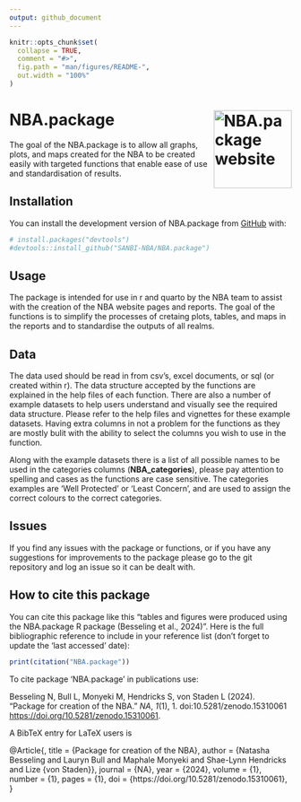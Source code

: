 ```yaml
---
output: github_document
---
```



```r
knitr::opts_chunk$set(
  collapse = TRUE,
  comment = "#>",
  fig.path = "man/figures/README-",
  out.width = "100%"
)
```

# NBA.package <a href="https://sanbi-nba.github.io/NBA.package/"><img src="man/figures/logo.png" align="right" height="139" alt="NBA.package website" /></a>


<!-- badges: start -->
<!-- badges: end -->

The goal of the NBA.package is to allow all graphs, plots, and maps created for the NBA to be created easily with targeted functions that enable ease of use and standardisation of results.

## Installation

You can install the development version of NBA.package from [GitHub](https://github.com/) with:

```r
# install.packages("devtools")
#devtools::install_github("SANBI-NBA/NBA.package")
```

## Usage

The package is intended for use in r and quarto by the NBA team to assist with the creation of the NBA website pages and reports. The goal of the functions is to simplify the processes of cretaing plots, tables, and maps in the reports and to standardise the outputs of all realms. 



## Data

The data used should be read in from csv's, excel documents, or sql (or created within r). The data structure accepted by the functions are explained in the help files of each function. There are also a number of example datasets to help users understand and visually see the required data structure. Please refer to the help files and vignettes for these example datasets. 
Having extra columns in not a problem for the functions as they are mostly bulit with the ability to select the columns you wish to use in the function. 

Along with the example datasets there is a list of all possible names to be used in the categories columns (**NBA_categories**), please pay attention to spelling and cases as the functions are case sensitive. The categories examples are 'Well Protected' or 'Least Concern', and are used to assign the correct colours to the correct categories.  

## Issues

If you find any issues with the package or functions, or if you have any suggestions for improvements to the package please go to the git repository and log an issue so it can be dealt with. 

## How to cite this package

You can cite this package like this "tables and figures were produced using the NBA.package R package (Besseling et al., 2024)". Here is the full bibliographic reference to include in your reference list (don't forget to update the 'last accessed' date):

```r

print(citation("NBA.package"))

```

To cite package ‘NBA.package’ in publications use:

  Besseling N, Bull L, Monyeki M, Hendricks S, von Staden L (2024).
  “Package for creation of the NBA.” _NA_, *1*(1), 1.
  doi:10.5281/zenodo.15310061 <https://doi.org/10.5281/zenodo.15310061>.

A BibTeX entry for LaTeX users is

  @Article{,
    title = {Package for creation of the NBA},
    author = {Natasha Besseling and Lauryn Bull and Maphale Monyeki and Shae-Lynn Hendricks and Lize {von Staden}},
    journal = {NA},
    year = {2024},
    volume = {1},
    number = {1},
    pages = {1},
    doi = {https://doi.org/10.5281/zenodo.15310061},
  }
